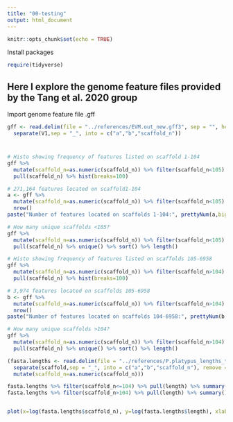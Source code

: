 ```yaml
---
title: "00-testing"
output: html_document
---
```


```r
knitr::opts_chunk$set(echo = TRUE)
```

Install packages 
```r
require(tidyverse)
```

## Here I explore the genome feature files provided by the Tang et al. 2020 group 

Import genome feature file .gff
```r
gff <- read.delim(file = "../references/EVM.out_new.gff3", sep = "", header = F) %>% 
  separate(V1,sep = "_", into = c("a","b","scaffold_n"))
```

# 
```r
# Histo showing frequency of features listed on scaffold 1-104 
gff %>% 
  mutate(scaffold_n=as.numeric(scaffold_n)) %>% filter(scaffold_n<105) %>% 
  pull(scaffold_n) %>% hist(breaks=100)

# 271,164 features located on scaffold1-104 
a <- gff %>% 
  mutate(scaffold_n=as.numeric(scaffold_n)) %>% filter(scaffold_n<105) %>% 
  nrow()
paste("Number of features located on scaffolds 1-104:", prettyNum(a,big.mark = ","))

# How many unique scaffolds <105?
gff %>% 
  mutate(scaffold_n=as.numeric(scaffold_n)) %>% filter(scaffold_n<105) %>% 
  pull(scaffold_n) %>% unique() %>% sort() %>% length()

# Histo showing frequency of features listed on scaffolds 105-6958
gff %>% 
  mutate(scaffold_n=as.numeric(scaffold_n)) %>% filter(scaffold_n>104) %>% 
  pull(scaffold_n) %>% hist(breaks=100)

# 3,974 features located on scaffolds 105-6958
b <- gff %>% 
  mutate(scaffold_n=as.numeric(scaffold_n)) %>% filter(scaffold_n>104) %>% 
  nrow()
paste("Number of features located on scaffolds 104-6958:", prettyNum(b,big.mark = ","))

# How many unique scaffolds >104?
gff %>% 
  mutate(scaffold_n=as.numeric(scaffold_n)) %>% filter(scaffold_n>104) %>% 
  pull(scaffold_n) %>% unique() %>% sort() %>% length()
```


```r
(fasta.lengths <- read.delim(file = "../references/P.platypus_lengths_tab.txt", sep = "", header = F, col.names = c("scaffold", "length")) %>% 
  separate(scaffold,sep = "_", into = c("a","b","scaffold_n"), remove = F) %>% select(scaffold, length, scaffold_n) %>% 
  mutate(scaffold_n=as.numeric(scaffold_n)))

fasta.lengths %>% filter(scaffold_n<=104) %>% pull(length) %>% summary() 
fasta.lengths %>% filter(scaffold_n>104) %>% pull(length) %>% summary()


plot(x=log(fasta.lengths$scaffold_n), y=log(fasta.lengths$length), xlab = "log(scaffold number)", ylab="log(scaffold length)")

```

